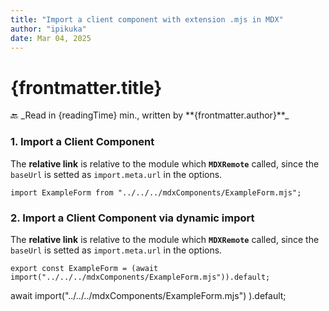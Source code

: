 ```yaml
---
title: "Import a client component with extension .mjs in MDX"
author: "ipikuka"
date: Mar 04, 2025
---
```


# {frontmatter.title}

<Link href={"/articles-modules-components"}>🔙</Link>
_Read in {readingTime} min., written by **{frontmatter.author}**_

### 1. Import a Client Component

The **relative link** is relative to the module which **`MDXRemote`** called,
since the `baseUrl` is setted as `import.meta.url` in the options.

`import ExampleForm from "../../../mdxComponents/ExampleForm.mjs";`


<ExampleForm />

### 2. Import a Client Component via dynamic import

The **relative link** is relative to the module which **`MDXRemote`** called,
since the `baseUrl` is setted as `import.meta.url` in the options.

`export const ExampleForm = (await import("../../../mdxComponents/ExampleForm.mjs")).default;`

  await import("../../../mdxComponents/ExampleForm.mjs")
).default;

<ExampleForm2 />
